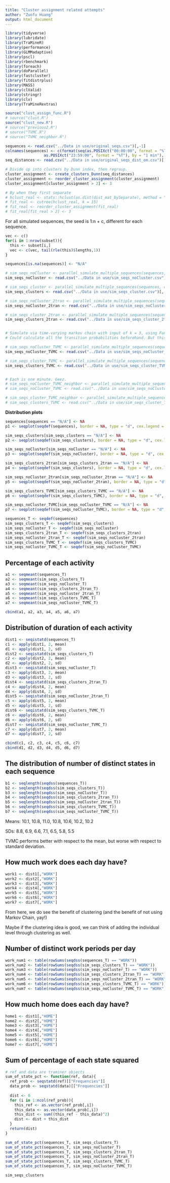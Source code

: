 ```yaml
---
title: "Cluster assignment related attempts"
author: "Zuofu Huang"
output: html_document
---
```


```r
library(tidyverse)
library(lubridate)
library(TraMineR)
library(performance)
library(GLMMadaptive)
library(pscl)
library(rbenchmark)
library(foreach)
library(doParallel)
library(fastcluster)
library(fitdistrplus)
library(MASS)
library(clValid)
library(stringr)
library(clv)
library(TraMineRextras)
```

```r
source("clust_assign_func.R")
# source("clust.R")
source("clust_new.R")
# source("previous2.R")
# source("TVMC.R")
# source("TVMC_neighbor.R")
```

```r
sequences <- read.csv("../Data in use/original_seqs.csv")[,-1]
colnames(sequences) <- c(format(seq(as.POSIXct("00:00:00", format = "%T"), 
                 as.POSIXct("23:59:00", format = "%T"), by = "1 min"), "%H:%M"))
seq_distances <- read.csv("../Data in use/original_seqs_dist_om.csv")[,-1]

# Divide up into clusters by Dunn index, then regroup.
cluster_assignment <- create_clusters_Dunn(seq_distances)
cluster_assignment <- reorder_cluster_assignment(cluster_assignment)
cluster_assignment[cluster_assignment > 2] <- 3

# By when they first separate
# hclust_real <- stats::hclust(as.dist(dist_mat_bySeparate), method = "average")
# fit_real <- cutree(hclust_real, k = 15)
# fit_real <- reorder_cluster_assignment(fit_real)
# fit_real[fit_real > 2] <- 3
```

For all simulated sequences, the seed is 1:n + c, different for each sequence.

```r
vec <- c()
for(i in 1:nrow(subset)){
  this <- subset[i,]
  vec <- c(vec, tail(rle(this)$lengths,1))
}
```

```r
sequences[is.na(sequences)] <- "N/A"

# sim_seqs_noCluster <- parallel_simulate_multiple_sequences(sequences, n = 1929, seeds = 1:1929)
sim_seqs_noCluster <- read.csv("../Data in use/sim_seqs_noCluster.csv")[,-1]

# sim_seqs_cluster <- parallel_simulate_multiple_sequences(sequences, cluster_assignment, n = 1929, seeds = 1:1929 + 1929*1)
sim_seqs_clusters <- read.csv("../Data in use/sim_seqs_cluster.csv")[,-1]

# sim_seqs_noCluster_2tran <- parallel_simulate_multiple_sequences(sequences, rep(1,1929), n = 1929, seeds = 1:1929 + 1929*2)
sim_seqs_noCluster_2tran <- read.csv("../Data in use/sim_seqs_noCluster_2tran.csv")[,-1]

# sim_seqs_cluster_2tran <- parallel_simulate_multiple_sequences(sequences, cluster_assignment, n = 1929, seeds = 1:1929 + 1929*3)
sim_seqs_clusters_2tran <- read.csv("../Data in use/sim_seqs_cluster_2tran.csv")[,-1]


# Simulate via time-varying markov chain with input of k = 3, using Functions_12am_clusters_TVMC.R
# Could calculate all the transition probabilities beforehand. But this works pretty fast too...

# sim_seqs_noCluster_TVMC <- parallel_simulate_multiple_sequences(sequences, rep(1, 1929), n = 1929, seeds = 1:1929 + 1929*4)
sim_seqs_noCluster_TVMC <- read.csv("../Data in use/sim_seqs_noCluster_TVMC.csv")[,-1]

# sim_seqs_cluster_TVMC <- parallel_simulate_multiple_sequences(sequences, cluster_assignment, n = 1929, seeds = 1:1929 + 1929*5)
sim_seqs_clusters_TVMC <- read.csv("../Data in use/sim_seqs_cluster_TVMC.csv")[,-1]


# Each is one minute. Geez.
# sim_seqs_noCluster_TVMC_neighbor <- parallel_simulate_multiple_sequences(sequences, rep(1, 1929), n = 1929, seeds = 1:1929 + 1929*6)
# sim_seqs_noCluster_TVMC <- read.csv("../Data in use/sim_seqs_noCluster_TVMC.csv")[,-1]

# sim_seqs_cluster_TVMC_neighbor <- parallel_simulate_multiple_sequences(sequences, cluster_assignment, n = 1929, seeds = 1:1929 + 1929*7)
# sim_seqs_clusters_TVMC <- read.csv("../Data in use/sim_seqs_cluster_TVMC.csv")[,-1]
```


**Distribution plots**

```r
sequences[sequences == "N/A"] <- NA
p1 <- seqplot(seqdef(sequences), border = NA, type = "d", cex.legend = 0.5)

sim_seqs_clusters[sim_seqs_clusters == "N/A"] <- NA
p2 <- seqplot(seqdef(sim_seqs_clusters), border = NA, type = "d", cex.legend = 0.5)

sim_seqs_noCluster[sim_seqs_noCluster == "N/A"] <- NA
p3 <- seqplot(seqdef(sim_seqs_noCluster), border = NA, type = "d", cex.legend = 0.5)

sim_seqs_clusters_2tran[sim_seqs_clusters_2tran == "N/A"] <- NA
p4 <- seqplot(seqdef(sim_seqs_clusters), border = NA, type = "d", cex.legend = 0.5)

sim_seqs_noCluster_2tran[sim_seqs_noCluster_2tran == "N/A"] <- NA
p5 <- seqplot(seqdef(sim_seqs_noCluster_2tran), border = NA, type = "d", cex.legend = 0.5)

sim_seqs_clusters_TVMC[sim_seqs_clusters_TVMC == "N/A"] <- NA
p6 <- seqplot(seqdef(sim_seqs_clusters_TVMC), border = NA, type = "d", cex.legend = 0.5)

sim_seqs_noCluster_TVMC[sim_seqs_noCluster_TVMC == "N/A"] <- NA
p7 <- seqplot(seqdef(sim_seqs_noCluster_TVMC), border = NA, type = "d", cex.legend = 0.5) + scale_color_brewer(palette = "Greens")
```

```r
sequences_T <- seqdef(sequences)
sim_seqs_clusters_T <- seqdef(sim_seqs_clusters)
sim_seqs_noCluster_T <- seqdef(sim_seqs_noCluster)
sim_seqs_clusters_2tran_T <- seqdef(sim_seqs_clusters_2tran)
sim_seqs_noCluster_2tran_T <- seqdef(sim_seqs_noCluster_2tran)
sim_seqs_clusters_TVMC_T <- seqdef(sim_seqs_clusters_TVMC)
sim_seqs_noCluster_TVMC_T <- seqdef(sim_seqs_noCluster_TVMC)
```

## Percentage of each activity

```r
a1 <- seqmeant(sequences_T)
a2 <- seqmeant(sim_seqs_clusters_T)
a3 <- seqmeant(sim_seqs_noCluster_T)
a4 <- seqmeant(sim_seqs_clusters_2tran_T)
a5 <- seqmeant(sim_seqs_noCluster_2tran_T)
a6 <- seqmeant(sim_seqs_clusters_TVMC_T)
a7 <- seqmeant(sim_seqs_noCluster_TVMC_T)

cbind(a1, a2, a3, a4, a5, a6, a7)
```


## Distribution of duration of each activity

```r
dist1 <- seqistatd(sequences_T)
c1 <- apply(dist1, 2, mean)
d1 <- apply(dist1, 2, sd)
dist2 <- seqistatd(sim_seqs_clusters_T)
c2 <- apply(dist2, 2, mean)
d2 <- apply(dist2, 2, sd)
dist3 <- seqistatd(sim_seqs_noCluster_T)
c3 <- apply(dist3, 2, mean)
d3 <- apply(dist3, 2, sd)
dist4 <- seqistatd(sim_seqs_clusters_2tran_T)
c4 <- apply(dist4, 2, mean)
d4 <- apply(dist4, 2, sd)
dist5 <- seqistatd(sim_seqs_noCluster_2tran_T)
c5 <- apply(dist5, 2, mean)
d5 <- apply(dist5, 2, sd)
dist6 <- seqistatd(sim_seqs_clusters_TVMC_T)
c6 <- apply(dist6, 2, mean)
d6 <- apply(dist6, 2, sd)
dist7 <- seqistatd(sim_seqs_noCluster_TVMC_T)
c7 <- apply(dist7, 2, mean)
d7 <- apply(dist7, 2, sd)

cbind(c1, c2, c3, c4, c5, c6, c7)
cbind(d1, d2, d3, d4, d5, d6, d7)
```


## The distribution of number of distinct states in each sequence

```r
b1 <- seqlength(seqdss(sequences_T))
b2 <- seqlength(seqdss(sim_seqs_clusters_T))
b3 <- seqlength(seqdss(sim_seqs_noCluster_T))
b4 <- seqlength(seqdss(sim_seqs_clusters_2tran_T))
b5 <- seqlength(seqdss(sim_seqs_noCluster_2tran_T))
b6 <- seqlength(seqdss(sim_seqs_clusters_TVMC_T))
b7 <- seqlength(seqdss(sim_seqs_noCluster_TVMC_T))
```

Means: 10.1, 10.8, 11.0, 10.8, 10.6, 10.2, 10.2

SDs: 8.8, 6.9, 6.6, 7.1, 6.5, 5.8, 5.5

TVMC performs better with respect to the mean, but worse with respect to standard deviation.


## How much work does each day have?

```r
work1 <- dist1[,"WORK"]
work2 <- dist2[,"WORK"]
work3 <- dist3[,"WORK"]
work4 <- dist4[,"WORK"]
work5 <- dist5[,"WORK"]
work6 <- dist6[,"WORK"]
work7 <- dist7[,"WORK"]
```

From here, we do see the benefit of clustering (and the benefit of not using Markov Chain, yay!)

Maybe if the clustering idea is good, we can think of adding the individual level through clustering as well.


## Number of distinct work periods per day

```r
work_num1 <- table(rowSums(seqdss(sequences_T) == "WORK"))
work_num2 <- table(rowSums(seqdss(sim_seqs_clusters_T) == "WORK"))
work_num3 <- table(rowSums(seqdss(sim_seqs_noCluster_T) == "WORK"))
work_num4 <- table(rowSums(seqdss(sim_seqs_clusters_2tran_T) == "WORK"))
work_num5 <- table(rowSums(seqdss(sim_seqs_noCluster_2tran_T) == "WORK"))
work_num6 <- table(rowSums(seqdss(sim_seqs_clusters_TVMC_T) == "WORK"))
work_num7 <- table(rowSums(seqdss(sim_seqs_noCluster_TVMC_T) == "WORK"))
```


## How much home does each day have?

```r
home1 <- dist1[,"HOME"]
home2 <- dist2[,"HOME"]
home3 <- dist3[,"HOME"]
home4 <- dist4[,"HOME"]
home5 <- dist5[,"HOME"]
home6 <- dist6[,"HOME"]
home7 <- dist7[,"HOME"]
```


## Sum of percentage of each state squared

```r
# ref and data are traminer objects
sum_of_state_pct <- function(ref, data){
  ref_prob <- seqstatd(ref)[["Frequencies"]]
  data_prob <- seqstatd(data)[["Frequencies"]]
  
  dist <- 0
  for (i in 1:ncol(ref_prob)){
    this_ref <- as.vector(ref_prob[,i])
    this_data <- as.vector(data_prob[,i])
    this_dist <- sum((this_ref - this_data)^2)
    dist <- dist + this_dist
  }
  return(dist)
}
```

```r
sum_of_state_pct(sequences_T, sim_seqs_clusters_T)
sum_of_state_pct(sequences_T, sim_seqs_noCluster_T)
sum_of_state_pct(sequences_T, sim_seqs_clusters_2tran_T)
sum_of_state_pct(sequences_T, sim_seqs_noCluster_2tran_T)
sum_of_state_pct(sequences_T, sim_seqs_clusters_TVMC_T)
sum_of_state_pct(sequences_T, sim_seqs_noCluster_TVMC_T)
```







```r
sim_seqs_clusters
```



